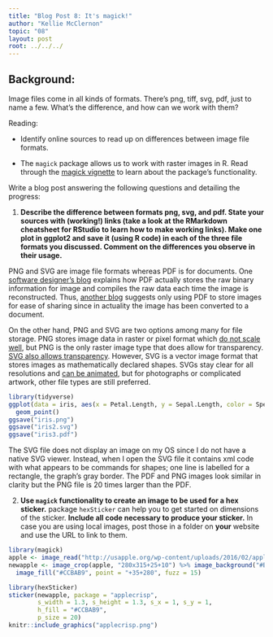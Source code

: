 ```yaml
---
title: "Blog Post 8: It's magick!"
author: "Kellie McClernon"
topic: "08"
layout: post
root: ../../../
---
```


## Background:

Image files come in all kinds of formats. There's png, tiff, svg, pdf, just to name a few. What's the difference, and how can we work with them?

Reading: 

  - Identify online sources to read up on differences between image file formats. 

  - The `magick` package allows us to work with raster images in R. Read through the  [magick vignette](https://cran.r-project.org/web/packages/magick/vignettes/intro.html) to learn about the package's functionality.

Write a blog post answering the following questions and detailing the progress: 

1. **Describe the difference between formats png, svg, and pdf. State your sources with (working!) links (take a look at the RMarkdown cheatsheet for RStudio to learn how to make working links). Make one plot in ggplot2 and save it (using R code) in each of the three file formats you discussed. Comment on the differences you observe in their usage.**  

PNG and SVG are image file formats whereas PDF is for documents. One [software designer's blog](https://blog.idrsolutions.com/2010/04/understanding-the-pdf-file-format-how-are-images-stored/) explains how PDF actually stores the raw binary information for image and compiles the raw data each time the image is reconstructed. Thus, [another blog](https://www.shutterstock.com/blog/jpg-vs-png-vs-pdf) suggests only using PDF to store images for ease of sharing since in actuality the image has been converted to a document.  

On the other hand, PNG and SVG are two options among many for file storage. PNG stores image data in raster or pixel format which [do not scale well](https://quickleft.com/blog/choosing-svg-jpeg-png/), but PNG is the only raster image type that does allow for transparency. [SVG also allows transparency](https://www.pagecloud.com/blog/web-images-png-vs-jpg-vs-gif-vs-svg). However, SVG is a vector image format that stores images as mathematically declared shapes. SVGs stay clear for all resolutions and [can be animated](https://watb.co.uk/blog/5-reasons-you-should-be-using-svgs-over-pngs), but for photographs or complicated artwork, other file types are still preferred.  

```r
library(tidyverse)
ggplot(data = iris, aes(x = Petal.Length, y = Sepal.Length, color = Species)) + 
  geom_point()
ggsave("iris.png")
ggsave("iris2.svg")
ggsave("iris3.pdf")
```

The SVG file does not display an image on my OS since I do not have a native SVG viewer. Instead, when I open the SVG file it contains xml code with what appears to be commands for shapes; one line is labelled for a rectangle, the graph's gray border. The PDF and PNG images look similar in clarity but the PNG file is 20 times larger than the PDF.

2. **Use `magick` functionality to create an image to be used for a hex sticker.**  package `hexSticker` can help you to get started on dimensions of the sticker. **Include all code necessary to produce your sticker.** In case you are using local images, post those in a folder on **your** website and use the URL to link to them.

```r
library(magick)
apple <- image_read("http://usapple.org/wp-content/uploads/2016/02/apple-grannysmith-337x335.png")
newapple <- image_crop(apple, "280x315+25+10") %>% image_background("#BBCDDD") %>%
  image_fill("#CCBAB9", point = "+35+280", fuzz = 15)

library(hexSticker)
sticker(newapple, package = "applecrisp", 
        s_width = 1.3, s_height = 1.3, s_x = 1, s_y = 1,
        h_fill = "#CCBAB9", 
        p_size = 20)
knitr::include_graphics("applecrisp.png")
```